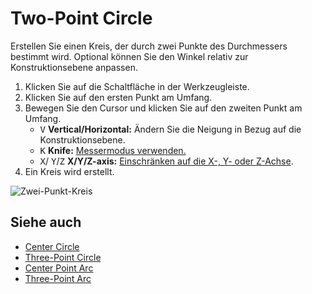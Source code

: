
# Two-Point Circle

<Reference shortcut='' command='Two-Point Circle' button='Werkzeugleiste' />

Erstellen Sie einen Kreis, der durch zwei Punkte des Durchmessers bestimmt wird. Optional können Sie den Winkel relativ zur Konstruktionsebene anpassen.

1. Klicken Sie auf die Schaltfläche <ButtonIcon type="button-two-point-circle" /> in der Werkzeugleiste.
2. Klicken Sie auf den ersten Punkt am Umfang.
3. Bewegen Sie den Cursor und klicken Sie auf den zweiten Punkt am Umfang.
   - <kbd>V</kbd> **Vertical/Horizontal:** Ändern Sie die Neigung in Bezug auf die Konstruktionsebene.
   - <kbd>K</kbd> **Knife:** [Messermodus verwenden.](./sketching-essentials#use-knife-mode) 
   - <kbd>X</kbd>/ <kbd>Y</kbd>/<kbd>Z</kbd> **X/Y/Z-axis:** [Einschränken auf die X-, Y- oder Z-Achse](./sketching-essentials#constrain-to-an-axis).
4. Ein Kreis wird erstellt.

![Zwei-Punkt-Kreis](/img/two-point-circle.gif)

## Siehe auch
- [Center Circle](./center-circle)
- [Three-Point Circle](./three-point-circle)
- [Center Point Arc](./center-point-arc)
- [Three-Point Arc](./three-point-arc)